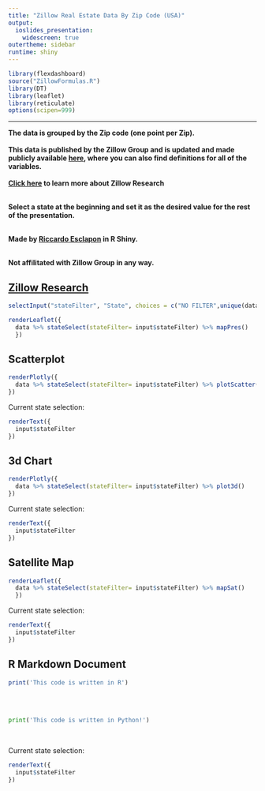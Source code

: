 ```yaml
---
title: "Zillow Real Estate Data By Zip Code (USA)" 
output:
  ioslides_presentation:
    widescreen: true
outertheme: sidebar
runtime: shiny
---
```


```r
library(flexdashboard)
source("ZillowFormulas.R")
library(DT)
library(leaflet)
library(reticulate)
options(scipen=999)
```


*** 
**The data is grouped by the Zip code (one point per Zip).** <br/> <br/>
**This data is published by the Zillow Group and is updated and made publicly available [here](https://www.zillow.com/research/data/), where you can also find definitions for all of the variables. <br/> <br/> [Click here](https://www.zillow.com/research/about-us/) to learn more about Zillow Research** <br/> <br/>

**Select a state at the beginning and set it as the desired value for the rest of the presentation.** <br/> <br/>

**Made by [Riccardo Esclapon](https://www.linkedin.com/in/esclaponriccardo/) in R Shiny. ** <br/> <br/>

**Not affilitated with Zillow Group in any way. **


[Zillow Research](https://www.zillow.com/research/data/)
-----------------------------------------------------------------------

```r
selectInput("stateFilter", "State", choices = c("NO FILTER",unique(data$State)), multiple=F, selectize=TRUE, selected = "NY" )
```


```r
renderLeaflet({
  data %>% stateSelect(stateFilter= input$stateFilter) %>% mapPres()
  })
```

Scatterplot 
-----------------------------------------------------------------------

```r
renderPlotly({
  data %>% stateSelect(stateFilter= input$stateFilter) %>% plotScatter()
})
```

Current state selection:
```r
renderText({
  input$stateFilter
})
```

3d Chart
-----------------------------------------------------------------------

```r
renderPlotly({
  data %>% stateSelect(stateFilter= input$stateFilter) %>% plot3d() 
})
```

Current state selection:
```r
renderText({
  input$stateFilter
})
```

Satellite Map
-----------------------------------------------------------------------

```r
renderLeaflet({
  data %>% stateSelect(stateFilter= input$stateFilter) %>% mapSat()
  })
```

Current state selection:
```r
renderText({
  input$stateFilter
})
```

R Markdown Document
-----------------------------------------------------------------------

```r
print('This code is written in R')
```

<br/> <br/>

```python
print('This code is written in Python!')
```

<br/>

Current state selection:
```r
renderText({
  input$stateFilter
})
```
